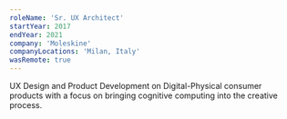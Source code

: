 ```yaml
---
roleName: 'Sr. UX Architect'
startYear: 2017
endYear: 2021
company: 'Moleskine'
companyLocations: 'Milan, Italy'
wasRemote: true
---
```

UX Design and Product Development on Digital-Physical consumer products with a focus on bringing cognitive computing into the creative process.